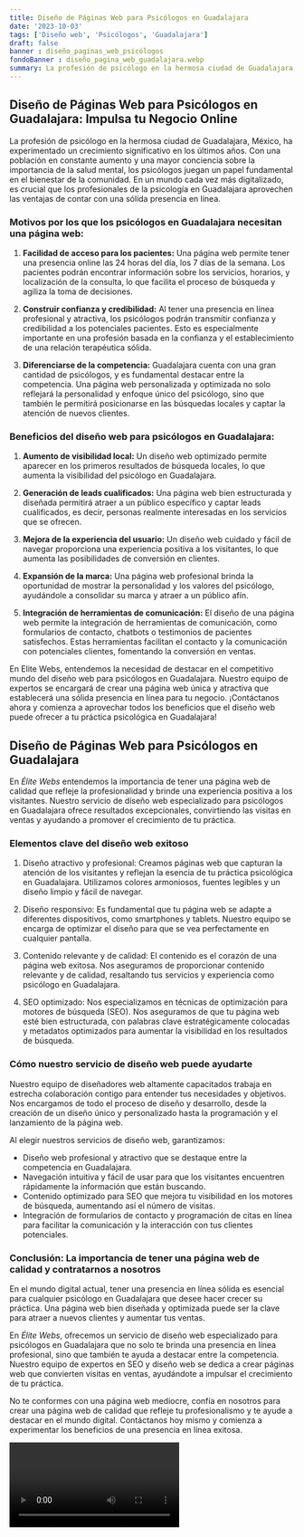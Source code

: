 ```yaml
---
title: Diseño de Páginas Web para Psicólogos en Guadalajara
date: '2023-10-03'
tags: ['Diseño web', 'Psicólogos', 'Guadalajara']
draft: false
banner : diseño_paginas_web_psicólogos
fondoBanner : diseño_pagina_web_guadalajara.webp
summary: La profesión de psicólogo en la hermosa ciudad de Guadalajara, México, ha experimentado un crecimiento significativo en los últimos años. Con una población en constante aumento y una mayor conciencia sobre la importancia de la salud mental, los psicólogos juegan un papel fundamental en el bienestar de la comunidad. En un mundo cada vez más digitalizado, es crucial que los profesionales de la psicología en Guadalajara aprovechen las ventajas de contar con una sólida presencia en línea. 
---
```


## **Diseño de Páginas Web para Psicólogos en Guadalajara: Impulsa tu Negocio Online**

La profesión de psicólogo en la hermosa ciudad de Guadalajara, México, ha experimentado un crecimiento significativo en los últimos años. Con una población en constante aumento y una mayor conciencia sobre la importancia de la salud mental, los psicólogos juegan un papel fundamental en el bienestar de la comunidad. En un mundo cada vez más digitalizado, es crucial que los profesionales de la psicología en Guadalajara aprovechen las ventajas de contar con una sólida presencia en línea. 

### Motivos por los que los psicólogos en Guadalajara necesitan una página web:

1. **Facilidad de acceso para los pacientes:** Una página web permite tener una presencia online las 24 horas del día, los 7 días de la semana. Los pacientes podrán encontrar información sobre los servicios, horarios, y localización de la consulta, lo que facilita el proceso de búsqueda y agiliza la toma de decisiones.

2. **Construir confianza y credibilidad:** Al tener una presencia en línea profesional y atractiva, los psicólogos podrán transmitir confianza y credibilidad a los potenciales pacientes. Esto es especialmente importante en una profesión basada en la confianza y el establecimiento de una relación terapéutica sólida.

3. **Diferenciarse de la competencia:** Guadalajara cuenta con una gran cantidad de psicólogos, y es fundamental destacar entre la competencia. Una página web personalizada y optimizada no solo reflejará la personalidad y enfoque único del psicólogo, sino que también le permitirá posicionarse en las búsquedas locales y captar la atención de nuevos clientes.

### Beneficios del diseño web para psicólogos en Guadalajara:

1. **Aumento de visibilidad local:** Un diseño web optimizado permite aparecer en los primeros resultados de búsqueda locales, lo que aumenta la visibilidad del psicólogo en Guadalajara.

2. **Generación de leads cualificados:** Una página web bien estructurada y diseñada permitirá atraer a un público específico y captar leads cualificados, es decir, personas realmente interesadas en los servicios que se ofrecen.

3. **Mejora de la experiencia del usuario:** Un diseño web cuidado y fácil de navegar proporciona una experiencia positiva a los visitantes, lo que aumenta las posibilidades de conversión en clientes.

4. **Expansión de la marca:** Una página web profesional brinda la oportunidad de mostrar la personalidad y los valores del psicólogo, ayudándole a consolidar su marca y atraer a un público afín.

5. **Integración de herramientas de comunicación:** El diseño de una página web permite la integración de herramientas de comunicación, como formularios de contacto, chatbots o testimonios de pacientes satisfechos. Estas herramientas facilitan el contacto y la comunicación con potenciales clientes, fomentando la conversión en ventas.

En Elite Webs, entendemos la necesidad de destacar en el competitivo mundo del diseño web para psicólogos en Guadalajara. Nuestro equipo de expertos se encargará de crear una página web única y atractiva que establecerá una sólida presencia en línea para tu negocio. ¡Contáctanos ahora y comienza a aprovechar todos los beneficios que el diseño web puede ofrecer a tu práctica psicológica en Guadalajara!

<GifSeo />

<Cta />

## Diseño de Páginas Web para Psicólogos en Guadalajara

En *Élite Webs* entendemos la importancia de tener una página web de calidad que refleje la profesionalidad y brinde una experiencia positiva a los visitantes. Nuestro servicio de diseño web especializado para psicólogos en Guadalajara ofrece resultados excepcionales, convirtiendo las visitas en ventas y ayudando a promover el crecimiento de tu práctica.

### Elementos clave del diseño web exitoso

1. Diseño atractivo y profesional: Creamos páginas web que capturan la atención de los visitantes y reflejan la esencia de tu práctica psicológica en Guadalajara. Utilizamos colores armoniosos, fuentes legibles y un diseño limpio y fácil de navegar.

2. Diseño responsivo: Es fundamental que tu página web se adapte a diferentes dispositivos, como smartphones y tablets. Nuestro equipo se encarga de optimizar el diseño para que se vea perfectamente en cualquier pantalla.

3. Contenido relevante y de calidad: El contenido es el corazón de una página web exitosa. Nos aseguramos de proporcionar contenido relevante y de calidad, resaltando tus servicios y experiencia como psicólogo en Guadalajara.

4. SEO optimizado: Nos especializamos en técnicas de optimización para motores de búsqueda (SEO). Nos aseguramos de que tu página web esté bien estructurada, con palabras clave estratégicamente colocadas y metadatos optimizados para aumentar la visibilidad en los resultados de búsqueda.

### Cómo nuestro servicio de diseño web puede ayudarte

Nuestro equipo de diseñadores web altamente capacitados trabaja en estrecha colaboración contigo para entender tus necesidades y objetivos. Nos encargamos de todo el proceso de diseño y desarrollo, desde la creación de un diseño único y personalizado hasta la programación y el lanzamiento de la página web.

Al elegir nuestros servicios de diseño web, garantizamos:

- Diseño web profesional y atractivo que se destaque entre la competencia en Guadalajara.
- Navegación intuitiva y fácil de usar para que los visitantes encuentren rápidamente la información que están buscando.
- Contenido optimizado para SEO que mejora tu visibilidad en los motores de búsqueda, aumentando así el número de visitas.
- Integración de formularios de contacto y programación de citas en línea para facilitar la comunicación y la interacción con tus clientes potenciales.

### Conclusión: La importancia de tener una página web de calidad y contratarnos a nosotros

En el mundo digital actual, tener una presencia en línea sólida es esencial para cualquier psicólogo en Guadalajara que desee hacer crecer su práctica. Una página web bien diseñada y optimizada puede ser la clave para atraer a nuevos clientes y aumentar tus ventas.

En *Élite Webs*, ofrecemos un servicio de diseño web especializado para psicólogos en Guadalajara que no solo te brinda una presencia en línea profesional, sino que también te ayuda a destacar entre la competencia. Nuestro equipo de expertos en SEO y diseño web se dedica a crear páginas web que convierten visitas en ventas, ayudándote a impulsar el crecimiento de tu práctica.

No te conformes con una página web mediocre, confía en nosotros para crear una página web de calidad que refleje tu profesionalismo y te ayude a destacar en el mundo digital. Contáctanos hoy mismo y comienza a experimentar los beneficios de una presencia en línea exitosa.

<Video />

<CtaBot job='Psicólogos' city='Guadalajara'/>

<Gmaps query='Guadalajara+españa+maps' />